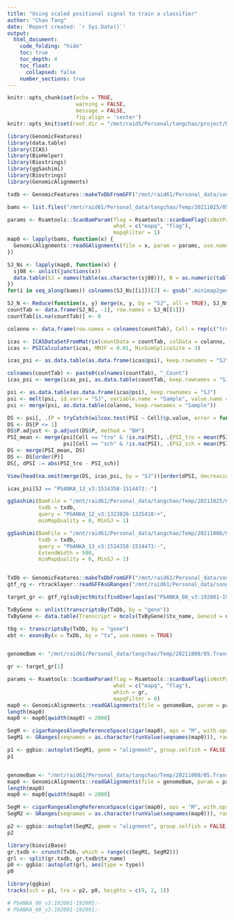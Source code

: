 ```yaml
---
title: "Using scaled positional signal to train a classifier"
author: "Chao Tang"
date: 'Report created: `r Sys.Date()`'
output: 
  html_document: 
    code_folding: "hide"
    toc: true
    toc_depth: 4
    toc_float: 
      collapsed: false
    number_sections: true
---
```


```r
knitr::opts_chunk$set(echo = TRUE, 
                      warning = FALSE, 
                      message = FALSE, 
                      fig.align = 'center')
knitr::opts_knit$set(root.dir = "/mnt/raid5/Personal/tangchao/project/Nanopore/BarcodeDecomplex")
```

```r
library(GenomicFeatures)
library(data.table)
library(ICAS)
library(BioHelper)
library(Biostrings)
library(ggSashimi)
library(Biostrings)
library(GenomicAlignments)
```


```r
txdb <- GenomicFeatures::makeTxDbFromGFF("/mnt/raid61/Personal_data/songjunwei/reference/plasmoDB/gff/PlasmoDB-53_PbergheiANKA.gff")
```

```r
bams <- list.files("/mnt/raid61/Personal_data/tangchao/Temp/20211025/05.TranscriptClean", "bam$", full.names = T)
```

```r
params <- Rsamtools::ScanBamParam(flag = Rsamtools::scanBamFlag(isNotPassingQualityControls = FALSE), 
                                  what = c("mapq", "flag"), 
                                  mapqFilter = 1)
map0 <- lapply(bams, function(x) {
  GenomicAlignments::readGAlignments(file = x, param = params, use.names = FALSE)
})
```

```r
SJ_Ns <- lapply(map0, function(x) {
  sj08 <- unlist(junctions(x))
  data.table(SJ = names(table(as.character(sj08))), N = as.numeric(table(as.character(sj08))))
})
for(i in seq_along(bams)) colnames(SJ_Ns[[i]])[2] <- gsub(".minimap2genome.bam", "", basename(bams))[i]

SJ_N <- Reduce(function(x, y) merge(x, y, by = "SJ", all = TRUE), SJ_Ns)
countTab <- data.frame(SJ_N[, -1], row.names = SJ_N[[1]])
countTab[is.na(countTab)] <- 0
```

```r
colanno <- data.frame(row.names = colnames(countTab), Cell = rep(c("tro", "sch"), 3))

icas <- ICASDataSetFromMatrix(countData = countTab, colData = colanno, design = "Cell")
icas <- PSICalculater(icas, MMJF = 0.01, MinSumSpliceSite = 3)

icas_psi <- as.data.table(as.data.frame(icas@psi), keep.rownames = "SJ")

colnames(countTab) <- paste0(colnames(countTab), "_Count")
icas_psi <- merge(icas_psi, as.data.table(countTab, keep.rownames = "SJ"), by = "SJ")
```

```r
psi <- as.data.table(as.data.frame(icas@psi), keep.rownames = "SJ")
psi <- melt(psi, id.vars = "SJ", variable.name = "Sample", value.name = "PSI")
psi <- merge(psi, as.data.table(colanno, keep.rownames = "Sample"))
```

```r
DS <- psi[, .(P = tryCatch(wilcox.test(PSI ~ Cell)$p.value, error = function(e) 2)), by = SJ]
DS <- DS[P <= 1]
DS$P.adjust <- p.adjust(DS$P, method = "BH")
PSI_mean <- merge(psi[Cell == "tro" & !is.na(PSI), .(PSI_tro = mean(PSI, na.rm = T)), SJ], 
                  psi[Cell == "sch" & !is.na(PSI), .(PSI_sch = mean(PSI, na.rm = T)), SJ])
DS <- merge(PSI_mean, DS)
DS <- DS[order(P)]
DS[, dPSI := abs(PSI_tro - PSI_sch)]
```

```r
View(head(na.omit(merge(DS, icas_psi, by = "SJ"))[order(dPSI, decreasing = TRUE)], 20))
```

```r
icas_psi[SJ == "PbANKA_13_v3:1514358-1514473:-"]
```


```r
ggSashimi(BamFile = "/mnt/raid61/Personal_data/tangchao/Temp/20211025/05.TranscriptClean/RTA-03.minimap2genome.bam", 
          txdb = txdb, 
          query = "PbANKA_12_v3:1323826-1325418:+", 
          minMapQuality = 0, MinSJ = 1)
```


```r
ggSashimi(BamFile = "/mnt/raid61/Personal_data/tangchao/Temp/20211008/05.TranscriptClean/Pb_0825_RTA08.minimap2genome.bam", 
          txdb = txdb, 
          query = "PbANKA_13_v3:1514358-1514473:-", 
          ExtendWidth = 500, 
          minMapQuality = 0, MinSJ = 1)


TxDb <- GenomicFeatures::makeTxDbFromGFF("/mnt/raid61/Personal_data/songjunwei/reference/plasmoDB/gff/PlasmoDB-53_PbergheiANKA.gff")
gtf_rg <- rtracklayer::readGFFAsGRanges("/mnt/raid61/Personal_data/songjunwei/reference/plasmoDB/gff/PlasmoDB-53_PbergheiANKA.gff")

target_gr <- gtf_rg[subjectHits(findOverlaps(as("PbANKA_08_v3:192001-192091:-", "GRanges"), gtf_rg))]

TxByGene <- unlist(transcriptsBy(TxDb, by = "gene"))
TxByGene <- data.table(Transcript = mcols(TxByGene)$tx_name, Geneid = names(TxByGene))

tbg <- transcriptsBy(TxDb, by = "gene")
ebt <- exonsBy(x = TxDb, by = "tx", use.names = TRUE)


genomeBam <- "/mnt/raid61/Personal_data/tangchao/Temp/20211008/05.TranscriptClean//Pb_0825_RTA08.minimap2genome.bam"

gr <- target_gr[1]

params <- Rsamtools::ScanBamParam(flag = Rsamtools::scanBamFlag(isNotPassingQualityControls = FALSE), 
                                  what = c("mapq", "flag"), 
                                  which = gr,
                                  mapqFilter = 0)
map0 <- GenomicAlignments::readGAlignments(file = genomeBam, param = params, use.names = TRUE)
length(map0)
map0 <- map0[qwidth(map0) < 2000]

SegM <- cigarRangesAlongReferenceSpace(cigar(map0), ops = "M", with.ops = TRUE, pos = start(map0))
SegM1 <- GRanges(seqnames = as.character(runValue(seqnames(map0))), ranges = unlist(SegM), reads = rep(names(map0), mapply(length, SegM)))

p1 <- ggbio::autoplot(SegM1, geom = "alignment", group.selfish = FALSE, ylab = NULL, legend = FALSE)
p1


genomeBam <- "/mnt/raid61/Personal_data/tangchao/Temp/20211008/05.TranscriptClean//Pb_0825_RTA27.minimap2genome.bam"
map0 <- GenomicAlignments::readGAlignments(file = genomeBam, param = params, use.names = TRUE)
length(map0)
map0 <- map0[qwidth(map0) < 2000]

SegM <- cigarRangesAlongReferenceSpace(cigar(map0), ops = "M", with.ops = TRUE, pos = start(map0))
SegM2 <- GRanges(seqnames = as.character(runValue(seqnames(map0))), ranges = unlist(SegM), reads = rep(names(map0), mapply(length, SegM)))

p2 <- ggbio::autoplot(SegM2, geom = "alignment", group.selfish = FALSE, ylab = NULL, legend = FALSE)
p2

library(biovizBase)
gr.txdb <- crunch(TxDb, which = range(c(SegM1, SegM2)))
grl <- split(gr.txdb, gr.txdb$tx_name)
p0 <- ggbio::autoplot(grl, aes(type = type))
p0

library(ggbio)
tracks(sch = p1, tro = p2, p0, heights = c(9, 2, 1))

# PbANKA_08_v3:192001-192095:-
# PbANKA_08_v3:192001-192091:-
```



